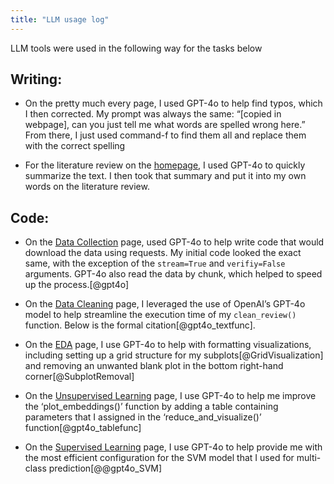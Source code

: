 ```yaml
---
title: "LLM usage log"
---
```



LLM tools were used in the following way for the tasks below


## Writing: 

* On the pretty much every page, I used GPT-4o to help find typos, which I then corrected. My prompt was always the same: "[copied in webpage], can you just tell me what words are spelled wrong here." From there, I just used command-f to find them all and replace them with the correct spelling

* For the literature review on the [homepage](../index.qmd), I used GPT-4o to quickly summarize the text. I then took that summary and put it into my own words on the literature review.

## Code: 


* On the [Data Collection](../technical-details/data-collection/main.ipynb) page, used GPT-4o to help write code that would download the data using requests. My initial code looked the exact same, with the exception of the `stream=True` and `verifiy=False` arguments. GPT-4o also read the data by chunk, which helped to speed up the process.[@gpt4o]

* On the [Data Cleaning](../technical-details/data-cleaning/main.ipynb) page, I leveraged the use of OpenAI's GPT-4o model to help streamline the execution time of my `clean_review()` function. Below is the formal citation[@gpt4o_textfunc].

* On the [EDA](../technical-details/eda/main.ipynb) page, I use GPT-4o to help with formatting visualizations, including setting up a grid structure for my subplots[@GridVisualization] and removing an unwanted blank plot in the bottom right-hand corner[@SubplotRemoval]

* On the [Unsupervised Learning](../technical-details/unsupervised-learning/main.ipynb) page, I use GPT-4o to help me improve the 'plot_embeddings()' function by adding a table containing parameters that I assigned in the 'reduce_and_visualize()' function[@gpt4o_tablefunc]

* On the [Supervised Learning](../technical-details/unsupervised-learning/main.ipynb) page, I use GPT-4o to help provide me with the most efficient configuration for the SVM model that I used for multi-class prediction[@@gpt4o_SVM]